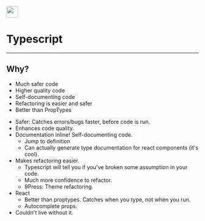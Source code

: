 
<Image src="../assets/ts.png" size="30%" height="30vh" />

# Typescript

<Notes>

</Notes>

---

## Why?

- Much safer code
- Higher quality code
- Self-documenting code
- Refactoring is easier and safer
- Better than PropTypes

<Notes>

- Safer: Catches errors/bugs faster, before code is run.
- Enhances code quality.
- Documentation inline! Self-documenting code.
    - Jump to definition
    - Can actually generate type documentation for react components (it's cool).
- Makes refactoring easier.
    - Typescript will tell you if you've broken some assumption in your code.
    - Much more confidence to refactor.
    - 9Press: Theme refactoring.
- React
    - Better than proptypes. Catches when you type, not when you run.
    - Autocomplete props.
- Couldn't live without it.

</Notes>